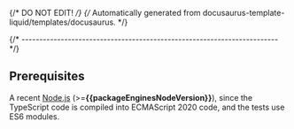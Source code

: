 {/* DO NOT EDIT! */}
{/* Automatically generated from docusaurus-template-liquid/templates/docusaurus. */}

{/* ------------------------------------------------------------------------ */}

## Prerequisites

A recent [Node.js](https://nodejs.org) (>=**{{packageEnginesNodeVersion}}**),
since the TypeScript code
is compiled into ECMAScript 2020 code, and the tests use ES6 modules.
